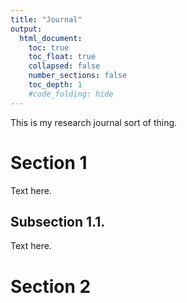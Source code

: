 ```yaml
---
title: "Journal"
output:
  html_document:
    toc: true
    toc_float: true
    collapsed: false
    number_sections: false
    toc_depth: 1
    #code_folding: hide
---
```


This is my research journal sort of thing.

# Section 1

Text here.

## Subsection 1.1.

Text here.

# Section 2
